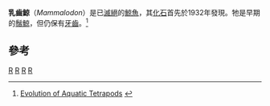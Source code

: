 {{Automatic taxobox
| taxon = Mammalodon
| name = 乳齒鯨属
| image = 
| image_caption = 
| authority = Pritchard, 1939
| subdivision_ranks = 种
| subdivision =
* ''M. colliveri'' <small>Pritchard, 1939 ([[Type_species|type]])</small>
* ''M. hakataramea'' <small>Fordyce and Marx 2016</small>
}}

'''乳齒鯨'''（''Mammalodon''）是已[[滅絕|滅絕]]的[[鯨魚|鯨魚]]，其[[化石|化石]]首先於1932年發現。牠是早期的[[鬚鯨|鬚鯨]]，但仍保有[[牙齒|牙齒]]。<ref name="archaeocete">[http://www.archaeocete.org/EAT%202005%20Abstracts.pdf Evolution of Aquatic Tetrapods<!-- Bot generated title -->] {{webarchive|url=https://web.archive.org/web/20081011174128/http://www.archaeocete.org/EAT%202005%20Abstracts.pdf |date=2008-10-11 }}</ref>

== 參考 ==
{{reflist}}
{{Paleo-whale-stub}}
{{Taxonbar|from=Q2428914}}
{{鬚鯨小目}}
[[Category:乳齒鯨科|R]]
[[Category:古動物|R]]
[[Category:漸新世哺乳類|R]]
[[Category:1939年描述的分类群|R]]